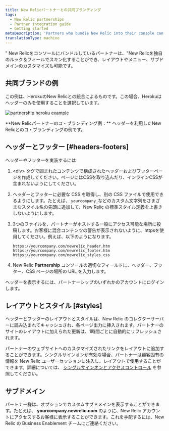 ```yaml
---
title: New Relicパートナーとの共同ブランディング
tags:
  - New Relic partnerships
  - Partner integration guide
  - Getting started
metaDescription: 'Partners who bundle New Relic into their console can use co-branding, including customized layouts, menus, and sub-domains.'
translationType: machine
---
```



" New Relicをコンソールにバンドルしているパートナーは、"New Relicを独自のルック＆フィールでスキン化することができ、レイアウトやメニュー、サブドメインのカスタマイズも可能です。

## 共同ブランドの例

この例は、HerokuのNew Relicとの統合によるものです。この場合、Herokuはヘッダーのみを使用することを選択しています。

<img
  title="partnership heroku example"
  alt="partnership heroku example"
  src={partnershipHerokuNewRelicCobranding}
/>

<figcaption>
  **New Relicパートナーのコ・ブランディング例：** ヘッダーを利用したNew Relicとのコ・ブランディングの例です。
</figcaption>

## ヘッダーとフッター [#headers-footers]

ヘッダーやフッターを実装するには

1. &lt;div> タグで囲まれたコンテンツで構成されたヘッダーおよびフッターページを作成してください。ページにはCSSを取り込んだり、インラインCSSが含まれないようにしてください。

2. ヘッダーとフッターに必要な CSS を取得し、別の CSS ファイルで使用できるようにします。たとえば、 `yourcompany_`などのカスタム文字列をさまざまなスタイル名の先頭に追加して、New Relic の標準スタイル定義を上書きしないようにします。

3. 3つのファイルを、パートナーがホストする一般にアクセス可能な場所に投稿します。お客様に混合コンテンツの警告が表示されないように、httpsを使用してください。例えば、以下のようになります。

   ```
   https://yourcompany.com/newrelic_header.htm
   https://yourcompany.com/newrelic_footer.htm
   https://yourcompany.com/newrelic_styles.css
   ```

4. New Relic **Partnership** コンソールの適切なフィールドに、ヘッダー、フッター、CSS ページの場所の URL を入力します。

<Callout variant="tip">
  ヘッダーを表示するには、パートナーシップのいずれかのアカウントにログインします。
</Callout>

## レイアウトとスタイル [#styles]

ヘッダーとフッターのレイアウトとスタイルは、New Relic のコレクターサーバーに読み込まれてキャッシュされ、各ページ出力に挿入されます。パートナーのサイトのレイアウトに加えられた更新は、1時間ごとに自動的にリフレッシュされます。

パートナーのウェブサイトへのカスタマイズされたリンクをレイアウトに追加することができます。シングルサインオンが有効な場合、パートナーは顧客固有の情報を New Relic ユーザーセッションに注入し、レイアウトで使用することができます。詳細については、 [シングルサインオンとアクセスコントロール](/docs/accounts-partnerships/partnerships/partner-integration-guide/single-sign-access-control) を参照してください。

## サブドメイン

パートナー様は、オプションでカスタムサブドメインを表示することができます。たとえば、 **yourcompany.newrelic.com** のように、New Relic アカウントにアクセスするお客様に表示することができます。これを手配するには、New Relic の Business Enablement チームにご連絡ください。